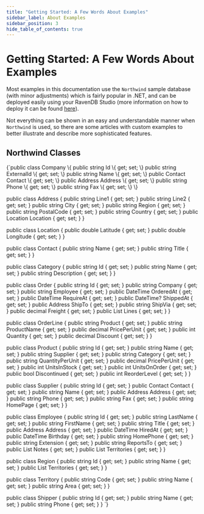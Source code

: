 ```yaml
---
title: "Getting Started: A Few Words About Examples"
sidebar_label: About Examples
sidebar_position: 3
hide_table_of_contents: true
---
```



# Getting Started: A Few Words About Examples

Most examples in this documentation use the `Northwind` sample database (with minor adjustments) which is fairly popular in .NET, and can be deployed easily using your RavenDB Studio (more information on how to deploy it can be found [here](../studio/database/tasks/create-sample-data.mdx)).

Not everything can be shown in an easy and understandable manner when `Northwind` is used, so there are some articles with custom examples to better illustrate and describe more sophisticated features.

## Northwind Classes

<TabItem value="northwind" label="northwind">
<CodeBlock language="csharp">
{`public class Company
\{
    public string Id \{ get; set; \}
    public string ExternalId \{ get; set; \}
    public string Name \{ get; set; \}
    public Contact Contact \{ get; set; \}
    public Address Address \{ get; set; \}
    public string Phone \{ get; set; \}
    public string Fax \{ get; set; \}
\}

public class Address
\{
    public string Line1 \{ get; set; \}
    public string Line2 \{ get; set; \}
    public string City \{ get; set; \}
    public string Region \{ get; set; \}
    public string PostalCode \{ get; set; \}
    public string Country \{ get; set; \}
    public Location Location \{ get; set; \}
\}

public class Location
\{
    public double Latitude \{ get; set; \}
    public double Longitude \{ get; set; \}
\}

public class Contact
\{
    public string Name \{ get; set; \}
    public string Title \{ get; set; \}
\}

public class Category
\{
    public string Id \{ get; set; \}
    public string Name \{ get; set; \}
    public string Description \{ get; set; \}
\}

public class Order
\{
    public string Id \{ get; set; \}
    public string Company \{ get; set; \}
    public string Employee \{ get; set; \}
    public DateTime OrderedAt \{ get; set; \}
    public DateTime RequireAt \{ get; set; \}
    public DateTime? ShippedAt \{ get; set; \}
    public Address ShipTo \{ get; set; \}
    public string ShipVia \{ get; set; \}
    public decimal Freight \{ get; set; \}
    public List<OrderLine> Lines \{ get; set; \}
\}

public class OrderLine
\{
    public string Product \{ get; set; \}
    public string ProductName \{ get; set; \}
    public decimal PricePerUnit \{ get; set; \}
    public int Quantity \{ get; set; \}
    public decimal Discount \{ get; set; \}
\}

public class Product
\{
    public string Id \{ get; set; \}
    public string Name \{ get; set; \}
    public string Supplier \{ get; set; \}
    public string Category \{ get; set; \}
    public string QuantityPerUnit \{ get; set; \}
    public decimal PricePerUnit \{ get; set; \}
    public int UnitsInStock \{ get; set; \}
    public int UnitsOnOrder \{ get; set; \}
    public bool Discontinued \{ get; set; \}
    public int ReorderLevel \{ get; set; \}
\}

public class Supplier
\{
    public string Id \{ get; set; \}
    public Contact Contact \{ get; set; \}
    public string Name \{ get; set; \}
    public Address Address \{ get; set; \}
    public string Phone \{ get; set; \}
    public string Fax \{ get; set; \}
    public string HomePage \{ get; set; \}
\}

public class Employee
\{
    public string Id \{ get; set; \}
    public string LastName \{ get; set; \}
    public string FirstName \{ get; set; \}
    public string Title \{ get; set; \}
    public Address Address \{ get; set; \}
    public DateTime HiredAt \{ get; set; \}
    public DateTime Birthday \{ get; set; \}
    public string HomePhone \{ get; set; \}
    public string Extension \{ get; set; \}
    public string ReportsTo \{ get; set; \}
    public List<string> Notes \{ get; set; \}
    public List<string> Territories \{ get; set; \}
\}

public class Region
\{
    public string Id \{ get; set; \}
    public string Name \{ get; set; \}
    public List<Territory> Territories \{ get; set; \}
\}

public class Territory
\{
    public string Code \{ get; set; \}
    public string Name \{ get; set; \}
    public string Area \{ get; set; \}
\}

public class Shipper
\{
    public string Id \{ get; set; \}
    public string Name \{ get; set; \}
    public string Phone \{ get; set; \}
\}
`}
</CodeBlock>
</TabItem>


